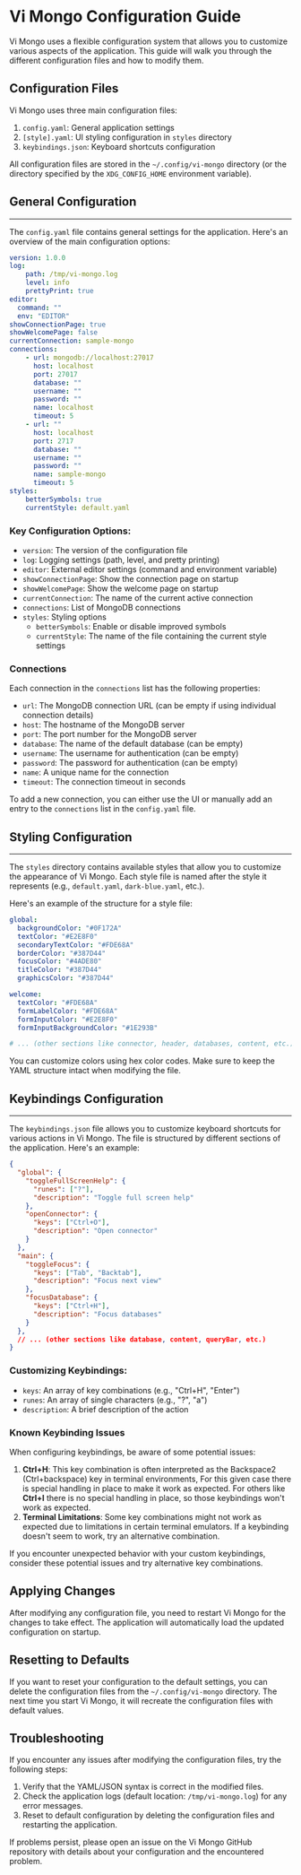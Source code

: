 # Vi Mongo Configuration Guide

Vi Mongo uses a flexible configuration system that allows you to customize various aspects of the application. This guide will walk you through the different configuration files and how to modify them.

## Configuration Files

Vi Mongo uses three main configuration files:

1. `config.yaml`: General application settings
2. `[style].yaml`: UI styling configuration in `styles` directory
3. `keybindings.json`: Keyboard shortcuts configuration

All configuration files are stored in the `~/.config/vi-mongo` directory (or the directory specified by the `XDG_CONFIG_HOME` environment variable).

## General Configuration
---

The `config.yaml` file contains general settings for the application. Here's an overview of the main configuration options:

```yaml
version: 1.0.0
log:
    path: /tmp/vi-mongo.log
    level: info
    prettyPrint: true
editor:
  command: ""
  env: "EDITOR"
showConnectionPage: true
showWelcomePage: false
currentConnection: sample-mongo
connections:
    - url: mongodb://localhost:27017
      host: localhost
      port: 27017
      database: ""
      username: ""
      password: ""
      name: localhost
      timeout: 5
    - url: ""
      host: localhost
      port: 2717
      database: ""
      username: ""
      password: ""
      name: sample-mongo
      timeout: 5
styles:
    betterSymbols: true
    currentStyle: default.yaml
```

### Key Configuration Options:

- `version`: The version of the configuration file
- `log`: Logging settings (path, level, and pretty printing)
- `editor`: External editor settings (command and environment variable)
- `showConnectionPage`: Show the connection page on startup
- `showWelcomePage`: Show the welcome page on startup
- `currentConnection`: The name of the current active connection
- `connections`: List of MongoDB connections
- `styles`: Styling options
  - `betterSymbols`: Enable or disable improved symbols
  - `currentStyle`: The name of the file containing the current style settings

### Connections

Each connection in the `connections` list has the following properties:

- `url`: The MongoDB connection URL (can be empty if using individual connection details)
- `host`: The hostname of the MongoDB server
- `port`: The port number for the MongoDB server
- `database`: The name of the default database (can be empty)
- `username`: The username for authentication (can be empty)
- `password`: The password for authentication (can be empty)
- `name`: A unique name for the connection
- `timeout`: The connection timeout in seconds

To add a new connection, you can either use the UI or manually add an entry to the `connections` list in the `config.yaml` file.

## Styling Configuration
---

The `styles` directory contains available styles that allow you to customize the appearance of Vi Mongo. Each style file is named after the style it represents (e.g., `default.yaml`, `dark-blue.yaml`, etc.).

Here's an example of the structure for a style file:

```yaml
global:
  backgroundColor: "#0F172A"
  textColor: "#E2E8F0"
  secondaryTextColor: "#FDE68A"
  borderColor: "#387D44"
  focusColor: "#4ADE80"
  titleColor: "#387D44"
  graphicsColor: "#387D44"

welcome:
  textColor: "#FDE68A"
  formLabelColor: "#FDE68A"
  formInputColor: "#E2E8F0"
  formInputBackgroundColor: "#1E293B"

# ... (other sections like connector, header, databases, content, etc.)
```

You can customize colors using hex color codes. Make sure to keep the YAML structure intact when modifying the file.

## Keybindings Configuration 
---

The `keybindings.json` file allows you to customize keyboard shortcuts for various actions in Vi Mongo. The file is structured by different sections of the application. Here's an example:

```json
{
  "global": {
    "toggleFullScreenHelp": {
      "runes": ["?"],
      "description": "Toggle full screen help"
    },
    "openConnector": {
      "keys": ["Ctrl+O"],
      "description": "Open connector"
    }
  },
  "main": {
    "toggleFocus": {
      "keys": ["Tab", "Backtab"],
      "description": "Focus next view"
    },
    "focusDatabase": {
      "keys": ["Ctrl+H"],
      "description": "Focus databases"
    }
  },
  // ... (other sections like database, content, queryBar, etc.)
}
```

### Customizing Keybindings:

- `keys`: An array of key combinations (e.g., "Ctrl+H", "Enter")
- `runes`: An array of single characters (e.g., "?", "a")
- `description`: A brief description of the action

### Known Keybinding Issues

When configuring keybindings, be aware of some potential issues:

1. **Ctrl+H**: This key combination is often interpreted as the Backspace2 (Ctrl+backspace) key in terminal environments, For this given case there is special handling in place to make it work as expected. 
For others like **Ctrl+I** there is no special handling in place, so those keybindings won't work as expected.
2. **Terminal Limitations**: Some key combinations might not work as expected due to limitations in certain terminal emulators. If a keybinding doesn't seem to work, try an alternative combination.

If you encounter unexpected behavior with your custom keybindings, consider these potential issues and try alternative key combinations.

## Applying Changes

After modifying any configuration file, you need to restart Vi Mongo for the changes to take effect. The application will automatically load the updated configuration on startup.

## Resetting to Defaults

If you want to reset your configuration to the default settings, you can delete the configuration files from the `~/.config/vi-mongo` directory. The next time you start Vi Mongo, it will recreate the configuration files with default values.

## Troubleshooting

If you encounter any issues after modifying the configuration files, try the following steps:

1. Verify that the YAML/JSON syntax is correct in the modified files.
2. Check the application logs (default location: `/tmp/vi-mongo.log`) for any error messages.
3. Reset to default configuration by deleting the configuration files and restarting the application.

If problems persist, please open an issue on the Vi Mongo GitHub repository with details about your configuration and the encountered problem.
